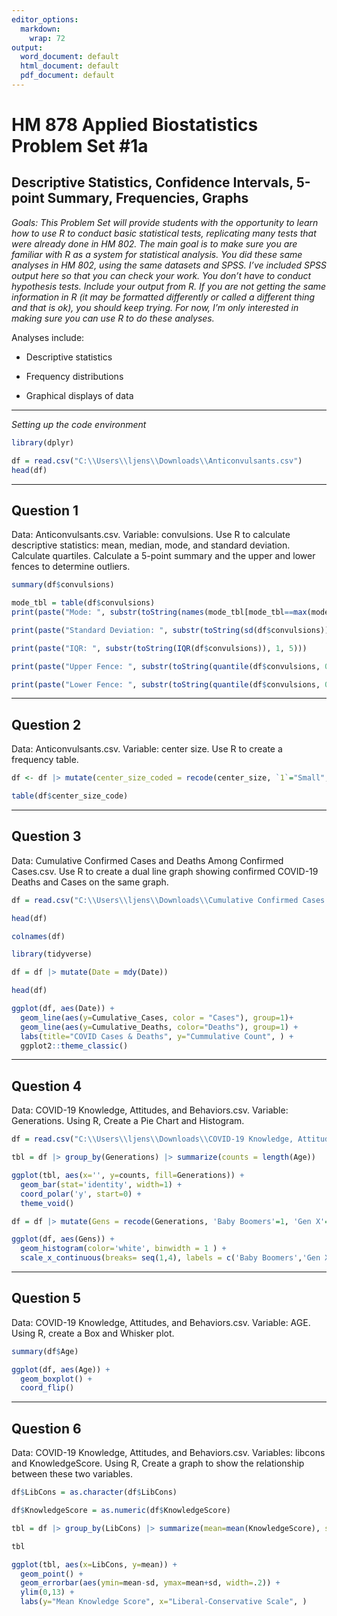 ---
editor_options:
  markdown:
    wrap: 72
output:
  word_document: default
  html_document: default
  pdf_document: default
---

# HM 878 Applied Biostatistics Problem Set #1a

## Descriptive Statistics, Confidence Intervals, 5-point Summary, Frequencies, Graphs

*Goals: This Problem Set will provide students with the opportunity to
learn how to use R to conduct basic statistical tests, replicating many
tests that were already done in HM 802. The main goal is to make sure
you are familiar with R as a system for statistical analysis. You did
these same analyses in HM 802, using the same datasets and SPSS. I've
included SPSS output here so that you can check your work. You don't
have to conduct hypothesis tests. Include your output from R. If you are
not getting the same information in R (it may be formatted differently
or called a different thing and that is ok), you should keep trying. For
now, I'm only interested in making sure you can use R to do these
analyses.*

Analyses include:

-   Descriptive statistics

-   Frequency distributions

-   Graphical displays of data

------------------------------------------------------------------------

*Setting up the code environment*

```{r}
library(dplyr)
```

```{r}
df = read.csv("C:\\Users\\ljens\\Downloads\\Anticonvulsants.csv")
head(df)
```

------------------------------------------------------------------------

## Question 1

Data: Anticonvulsants.csv. Variable: convulsions. Use R to calculate
descriptive statistics: mean, median, mode, and standard deviation.
Calculate quartiles. Calculate a 5-point summary and the upper and lower
fences to determine outliers.

```{r}
summary(df$convulsions)
```

```{r}
mode_tbl = table(df$convulsions)
print(paste("Mode: ", substr(toString(names(mode_tbl[mode_tbl==max(mode_tbl)])), 1, 5)))
```

```{r}
print(paste("Standard Deviation: ", substr(toString(sd(df$convulsions)), 1, 5)))
```

```{r}
print(paste("IQR: ", substr(toString(IQR(df$convulsions)), 1, 5)))
```

```{r}
print(paste("Upper Fence: ", substr(toString(quantile(df$convulsions, 0.75) + 1.5*IQR(df$convulsions)), 1, 5)))
```

```{r}
print(paste("Lower Fence: ", substr(toString(quantile(df$convulsions, 0.25) - 1.5*IQR(df$convulsions)), 1, 5)))
```

------------------------------------------------------------------------

## Question 2

Data: Anticonvulsants.csv. Variable: center size. Use R to create a
frequency table.

```{r}
df <- df |> mutate(center_size_coded = recode(center_size, `1`="Small", `2`="Medium", `3`="Large" , .default = NA_character_))

table(df$center_size_code)
```

------------------------------------------------------------------------

## Question 3

Data: Cumulative Confirmed Cases and Deaths Among Confirmed Cases.csv.
Use R to create a dual line graph showing confirmed COVID-19 Deaths and
Cases on the same graph.

```{r}
df = read.csv("C:\\Users\\ljens\\Downloads\\Cumulative Confirmed Cases and Deaths Among Confirmed Cases.csv")
```

```{r}
head(df)
```

```{r}
colnames(df)
```

```{r}
library(tidyverse)
```

```{r}
df = df |> mutate(Date = mdy(Date))
```

```{r}
head(df)
```

```{r}
ggplot(df, aes(Date)) + 
  geom_line(aes(y=Cumulative_Cases, color = "Cases"), group=1)+
  geom_line(aes(y=Cumulative_Deaths, color="Deaths"), group=1) + 
  labs(title="COVID Cases & Deaths", y="Cummulative Count", ) +
  ggplot2::theme_classic()
```

------------------------------------------------------------------------

## Question 4

Data: COVID-19 Knowledge, Attitudes, and Behaviors.csv. Variable:
Generations. Using R, Create a Pie Chart and Histogram.

```{r}
df = read.csv("C:\\Users\\ljens\\Downloads\\COVID-19 Knowledge, Attitudes, and Behaviors.csv")
```

```{r}
tbl = df |> group_by(Generations) |> summarize(counts = length(Age))
```

```{r}
ggplot(tbl, aes(x='', y=counts, fill=Generations)) +
  geom_bar(stat='identity', width=1) +
  coord_polar('y', start=0) +
  theme_void() 
```

```{r}
df = df |> mutate(Gens = recode(Generations, 'Baby Boomers'=1, 'Gen X'=2, 'Millenials'=3, 'Gen Z'=4, .default = NA_real_))
```

```{r}
ggplot(df, aes(Gens)) +
  geom_histogram(color='white', binwidth = 1 ) +
  scale_x_continuous(breaks= seq(1,4), labels = c('Baby Boomers','Gen X','Millenials','Gen Z'))
```

------------------------------------------------------------------------

## Question 5

Data: COVID-19 Knowledge, Attitudes, and Behaviors.csv. Variable: AGE.
Using R, create a Box and Whisker plot.

```{r}
summary(df$Age)
```

```{r}
ggplot(df, aes(Age)) +
  geom_boxplot() +
  coord_flip()

```

------------------------------------------------------------------------

## Question 6

Data: COVID-19 Knowledge, Attitudes, and Behaviors.csv. Variables:
libcons and KnowledgeScore. Using R, Create a graph to show the
relationship between these two variables.

```{r}
df$LibCons = as.character(df$LibCons)
```

```{r}
df$KnowledgeScore = as.numeric(df$KnowledgeScore)
```

```{r}
tbl = df |> group_by(LibCons) |> summarize(mean=mean(KnowledgeScore), sd=sd(KnowledgeScore))
```

```{r}
tbl
```

```{r}
ggplot(tbl, aes(x=LibCons, y=mean)) +
  geom_point() +
  geom_errorbar(aes(ymin=mean-sd, ymax=mean+sd, width=.2)) +
  ylim(0,13) +
  labs(y="Mean Knowledge Score", x="Liberal-Conservative Scale", )
```
